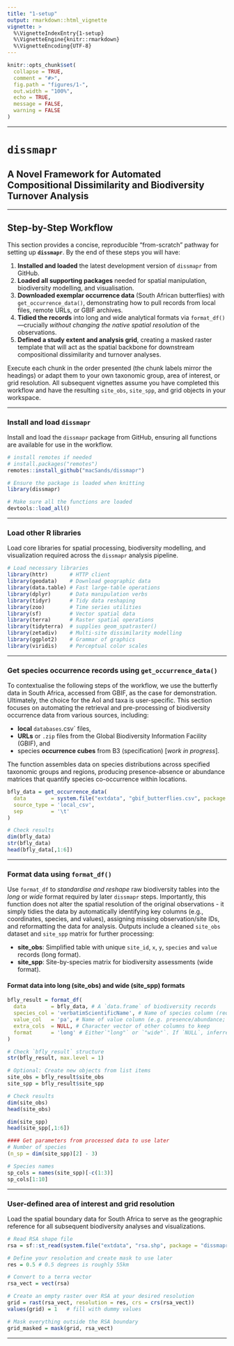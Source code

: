 ```yaml
---
title: "1-setup"
output: rmarkdown::html_vignette
vignette: >
  %\VignetteIndexEntry{1-setup}
  %\VignetteEngine{knitr::rmarkdown}
  %\VignetteEncoding{UTF-8}
---
```


```r
knitr::opts_chunk$set(
  collapse = TRUE,
  comment = "#>",
  fig.path = "figures/1-",
  out.width = "100%",
  echo = TRUE,
  message = FALSE,
  warning = FALSE
)
```

------------------------------------------------------------------------

# `dissmapr`

## A Novel Framework for Automated Compositional Dissimilarity and Biodiversity Turnover Analysis

------------------------------------------------------------------------

## Step-by-Step Workflow

This section provides a concise, reproducible “from-scratch” pathway for setting up **`dissmapr`**.  By the end of these steps you will have:

1. **Installed and loaded** the latest development version of `dissmapr` from GitHub.  
2. **Loaded all supporting packages** needed for spatial manipulation, biodiversity modelling, and visualisation.  
3. **Downloaded exemplar occurrence data** (South African butterflies) with `get_occurrence_data()`, demonstrating how to pull records from local files, remote URLs, or GBIF archives.  
4. **Tidied the records** into long and wide analytical formats via `format_df()`—crucially *without changing the native spatial resolution* of the observations.  
5. **Defined a study extent and analysis grid**, creating a masked raster template that will act as the spatial backbone for downstream compositional dissimilarity and turnover analyses.

Execute each chunk in the order presented (the chunk labels mirror the headings) or adapt them to your own taxonomic group, area of interest, or grid resolution.  All subsequent vignettes assume you have completed this workflow and have the resulting `site_obs`, `site_spp`, and grid objects in your workspace.

------------------------------------------------------------------------

### Install and load `dissmapr`

Install and load the `dissmapr` package from GitHub, ensuring all functions are available for use in the workflow.

```r
# install remotes if needed
# install.packages("remotes")
remotes::install_github("macSands/dissmapr")
```

```r
# Ensure the package is loaded when knitting
library(dissmapr)

# Make sure all the functions are loaded
devtools::load_all()
```

------------------------------------------------------------------------

### Load other R libraries

Load core libraries for spatial processing, biodiversity modelling, and visualization required across the `dissmapr` analysis pipeline.

```r
# Load necessary libraries
library(httr)       # HTTP client  
library(geodata)    # Download geographic data  
library(data.table) # Fast large-table operations  
library(dplyr)      # Data manipulation verbs  
library(tidyr)      # Tidy data reshaping  
library(zoo)        # Time series utilities  
library(sf)         # Vector spatial data  
library(terra)      # Raster spatial operations  
library(tidyterra)  # supplies geom_spatraster()
library(zetadiv)    # Multi-site dissimilarity modelling
library(ggplot2)    # Grammar of graphics  
library(viridis)    # Perceptual color scales  
```

------------------------------------------------------------------------

### Get species occurrence records using `get_occurrence_data()`

To contextualise the following steps of the workflow, we use the butterfly data in South Africa, accessed from GBIF, as the case for demonstration. Ultimately, the choice for the AoI and taxa is user-specific. 
This section focuses on automating the retrieval and pre-processing of biodiversity occurrence data from various sources, including:

*  **local** `databases`.csv` files,
*  **URLs** or `.zip` files from the Global Biodiversity Information Facility (GBIF), and
*  species **occurrence cubes** from B3 (specification) [*work in progress*].

The function assembles data on species distributions across specified taxonomic groups and regions, producing presence-absence or abundance matrices that quantify species co-occurrence within locations.

```r
bfly_data = get_occurrence_data(
  data        = system.file("extdata", "gbif_butterflies.csv", package = "dissmapr"),
  source_type = 'local_csv',
  sep         = '\t'
)

# Check results
dim(bfly_data)
str(bfly_data)
head(bfly_data[,1:6])
```

------------------------------------------------------------------------

### Format data using `format_df()`

Use `format_df` to *standardise and reshape* raw biodiversity tables into the *long* or *wide* format required by later `dissmapr` steps.
Importantly, this function does not alter the spatial resolution of the original observations - it simply tidies the data by automatically identifying key columns (e.g., coordinates, species, and values), assigning missing observation/site IDs, and reformatting the data for analysis.
Outputs include a cleaned `site_obs` dataset and `site_spp` matrix for further processing:

*  **site_obs**: Simplified table with unique `site_id`, `x`, `y`, `species` and `value` records (long format).
*  **site_spp**: Site-by-species matrix for biodiversity assessments (wide format).

#### Format data into long (site_obs) and wide (site_spp) formats

```r
bfly_result = format_df(
  data        = bfly_data, # A `data.frame` of biodiversity records
  species_col = 'verbatimScientificName', # Name of species column (required for `"long"`)
  value_col   = 'pa', # Name of value column (e.g. presence/abundance; for `"long"`)
  extra_cols  = NULL, # Character vector of other columns to keep
  format      = 'long' # Either`"long"` or `"wide"`. If `NULL`, inferred from `species_col` & `value_col`
)

# Check `bfly_result` structure
str(bfly_result, max.level = 1)

# Optional: Create new objects from list items
site_obs = bfly_result$site_obs
site_spp = bfly_result$site_spp

# Check results
dim(site_obs)
head(site_obs)

dim(site_spp)
head(site_spp[,1:6])

#### Get parameters from processed data to use later
# Number of species
(n_sp = dim(site_spp)[2] - 3)

# Species names
sp_cols = names(site_spp)[-c(1:3)]
sp_cols[1:10]
```
------------------------------------------------------------------------

### User-defined area of interest and grid resolution

Load the spatial boundary data for South Africa to serve as the geographic reference for all subsequent biodiversity analyses and visualizations.

```r
# Read RSA shape file
rsa = sf::st_read(system.file("extdata", "rsa.shp", package = "dissmapr"))

# Define your resolution and create mask to use later
res = 0.5 # 0.5 degrees is roughly 55km

# Convert to a terra vector
rsa_vect = vect(rsa)

# Create an empty raster over RSA at your desired resolution
grid = rast(rsa_vect, resolution = res, crs = crs(rsa_vect))
values(grid) = 1   # fill with dummy values

# Mask everything outside the RSA boundary
grid_masked = mask(grid, rsa_vect)
```

------------------------------------------------------------------------
